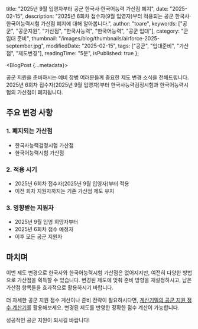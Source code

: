 
  title: "2025년 9월 입영자부터 공군 한국사·한국어능력 가산점 폐지",
  date: "2025-02-15",
  description: "2025년 6회차 접수자(9월 입영자)부터 적용되는 공군 한국사·한국어능력시험 가산점 폐지에 대해 알아봅니다.",
  author: "toare",
  keywords: ["공군", "공군지원", "가산점", "한국사능력", "한국어능력", "공군 입대"],
  category: "군입대 준비",
  thumbnail: "/images/blog/thumbnails/airforce-2025-september.jpg",
  modifiedDate: "2025-02-15",
  tags: ["공군", "입대준비", "가산점", "제도변경"],
  readingTime: "5분",
  isPublished: true
};

<BlogPost {...metadata}>

공군 지원을 준비하시는 예비 장병 여러분들께 중요한 제도 변경 소식을 전해드립니다. 2025년 6회차 접수자(2025년 9월 입영자)부터 한국사능력검정시험과 한국어능력시험의 가산점이 폐지됩니다.

<MDXImage 
  src="/images/blog/content/airforce-2025-september/notice.jpg"
  alt="공군 한국사·한국어능력 가산점 폐지 안내"
  width={1200}
  height={600}
/>

## 주요 변경 사항

### 1. **폐지되는 가산점**
- 한국사능력검정시험 가산점
- 한국어능력시험 가산점

### 2. **적용 시기**
- 2025년 6회차 접수자(2025년 9월 입영자)부터 적용
- 이전 회차 지원자까지는 기존 가산점 제도 유지

### 3. **영향받는 지원자**
- 2025년 9월 입영 희망자부터
- 2025년 6회차 접수 예정자
- 이후 모든 공군 지원자

## 마치며

이번 제도 변경으로 한국사와 한국어능력시험 가산점은 없어지지만, 여전히 다양한 방법으로 가산점을 획득할 수 있습니다. 변경된 제도에 맞춰 준비 방향을 재설정하시고, 남은 가산점 항목들을 효과적으로 활용하시기 바랍니다.

더 자세한 공군 지원 점수 계산이나 준비 전략이 필요하시다면, [계산기밀의 공군 지원 점수 계산기](/scorecalculator)를 활용해보세요. 변경된 제도를 반영한 정확한 점수 계산이 가능합니다.

성공적인 공군 지원이 되시길 바랍니다!

</BlogPost>
